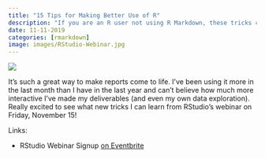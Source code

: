 ```yaml
---
title: "15 Tips for Making Better Use of R"
description: "If you are an R user not using R Markdown, these tricks could be helpful for you."
date: 11-11-2019
categories: [rmarkdown]
image: images/RStudio-Webinar.jpg
---
```


![](./images/RStudio-Webinar.jpg)

It's such a great way to make reports come to life. I've been using it more in the last month than I have in the last year and can't believe how much more interactive I've made my deliverables (and even my own data exploration). Really excited to see what new tricks I can learn from RStudio's webinar on Friday, November 15!

Links:

* RStudio Webinar Signup [on Eventbrite](https://www.eventbrite.com/e/15-tips-on-making-better-use-of-r-markdown-tickets-78458805399?utm_content=bufferbcabf&utm_medium=social&utm_source=linkedin&utm_campaign=buffer)